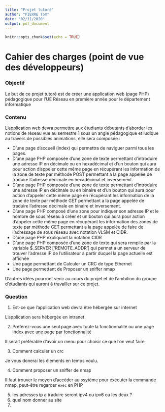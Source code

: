 ```yaml
---
title: "Projet tutoré"
author: "PIERRE Tom"
date: "02/11/2020"
output: pdf_document
---
```


```r
knitr::opts_chunk$set(echo = TRUE)
```

# Cahier des charges (point de vue des développeurs)

### Objectif 

Le but de ce projet tutoré est de créer une application web (page PHP) pédagogique pour l’UE Réseau en première année pour le département informatique

### Contenu

L’application web devra permettre aux étudiants débutants d’aborder les notions de réseau vue au semestre 1 sous un angle pédagogique et ludique au travers de possibles animations, elle sera composée : 

* D’une page d’accueil (index) qui permettra de naviguer parmi tous les pages.
* D’une page PHP composée d’une zone de texte permettant d’introduire une adresse IP en décimale ou en hexadécimal et d’un bouton qui aura pour action d’appeler cette même page en récupérant les information de la zone de texte par méthode POST permettant a la page appelée de traduire l’adresse décimale en hexadécimal et inversement.
* D’une page PHP composée d’une zone de texte permettant d’introduire une adresse IP en décimale ou en binaire et d’un bouton qui aura pour action d’appeler cette même page en récupérant les information de la zone de texte par méthode GET permettant a la page appelée de traduire l’adresse décimale en binaire et inversement.
* D’une page PHP composé d’une zone pour indiquer son adresse IP et le nombre de sous réseau à créer et un bouton qui aura pour action d’appeler cette même page en récupérant les information des zones de texte par méthode GET permettant a la page appelée de faire de l’adressage de sous réseau avec notation VLSM et CIDR.
* D'une page PHP expliquant la notation CIDR
* D’une page PHP composée d’une zone de texte qui sera remplie par la variable $_SERVER ['REMOTE_ADDR'] qui permet a un serveur de trouver l’adresse IP de l'utilisateur à partir duquel la page actuelle est affichée
* Une page permettant de Calculer un CRC de type Ethernet
* Une page permettant de Proposer un sniffer nmap


D’autres idées pourront venir au cours du projet et de l’ambition du groupe d’étudiants qui auront à travailler sur ce projet.

### Question

1.	Est-ce que l’application web devra être hébergée sur internet

L'application sera hébergée en intranet

2.	Préférez-vous une seul page avec toute la fonctionnalité ou une page index avec une page par fonctionnalité

Il serait préférable d'avoir un menu pour choisir ce que l'on veut faire

3.	Comment calculer un crc

Je vous donerai les éléments en temps voulu.

4.	Comment proposer un sniffer de nmap

Il faut trouver le moyen d'accéder au ssytème pour éxécuter la commande nmap, peut-être regarder `exec` en PHP

5. les adresses ip a traduire seront ipv4 ou ipv6 ou les deux ?
6. quel nom donner au site
7.

